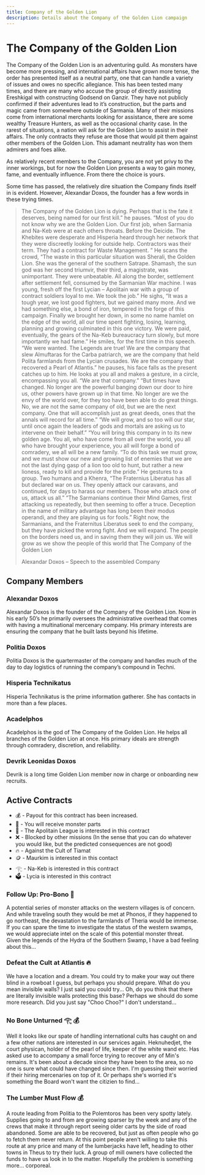 ```yaml
---
title: Company of the Golden Lion
description: Details about the Company of the Golden Lion campaign
---
```

# The Company of the Golden Lion

The Company of the Golden Lion is an adventuring guild. As monsters have become more pressing, and international affairs have grown more tense, the order has presented itself as a neutral party, one that can handle a variety of issues and owes no specific allegiance. This has been tested many times, and there are many who accuse the group of directly assisting Ereshkigal with constructing Godsend on Ganzir. They have not publicly confirmed if their adventures lead to it’s construction, but the parts and magic came from somewhere outside of Sarmania. Many of their missions come from international merchants looking for assistance, there are some wealthy Treasure Hunters, as well as the occasional charity case. In the rarest of situations, a nation will ask for the Golden Lion to assist in their affairs. The only contracts they refuse are those that would pit them against other members of the Golden Lion. This adamant neutrality has won them admirers and foes alike.

As relatively recent members to the Company, you are not yet privy to the inner workings, but for now the Golden Lion presents a way to gain money, fame, and eventually influence. From there the choice is yours.

Some time has passed, the relatively dire situation the Company finds itself in is evident. However, Alexandar Doxos, the founder has a few words in these trying times.

> The Company of the Golden Lion is dying. Perhaps that is the fate it deserves, being named for our first kill.” he pauses. “Most of you do not know why we are the Golden Lion. Our first job, when Sarmania and Na-Keb were at each others throats. Before the Deicide. The Khebites were desperate and Hisperia heard through her network that they were discreetly looking for outside help. Contractors was their term.
> They had a contract for Waste Management. ” He scans the crowd, “The waste in this particular situation was Sherali, the Golden Lion. She was the general of the southern Satrape. Shamash, the sun god was her second triumvir, their third, a magistrate, was unimportant. They were unbeatable. All along the border, settlement after settlement fell, consumed by the Sarmanian War machine. I was young, fresh off the first Lycian – Apolitain war with a group of contract soldiers loyal to me. We took the job.”
> He sighs, “It was a tough year, we lost good fighters, but we gained many more. And we had something else, a bond of iron, tempered in the forge of this campaign. Finally we brought her down, in some no name hamlet on the edge of the world, all our time spent fighting, losing, learning, planning and growing culminated in this one victory. We were paid, eventually, the gears of the Na-Keb bureaucracy turn slowly, but more importantly we had fame.”
> He smiles, for the first time in this speech. “We were wanted. The Legends are true! We are the company that slew Almuftaras for the Carba patriarch, we are the company that held Polita farmlands from the Lycian crusades. We are the company that recovered a Pearl of Atlantis.” he pauses, his face falls as the present catches up to him. He looks at you all and makes a gesture, in a circle, encompassing you all. “We are that company.”
> “But times have changed. No longer are the powerful banging down our door to hire us, other powers have grown up in that time. No longer are we the envy of the world over, for they too have been able to do great things. No, we are not the same company of old, but we are the next company. One that will accomplish just as great deeds, ones that the annals will record for all time.” “We will grow, and so too will our star, until once again the leaders of gods and mortals are asking us to intervene on their behalf.”
> “You will bring this company in to its new golden age. You all, who have come from all over the world, you all who have brought your experience, you all will forge a bond of comradery, we all will be a new family. “To do this task we must grow, and we must show our new and growing list of enemies that we are not the last dying gasp of a lion too old to hunt, but rather a new lioness, ready to kill and provide for the pride.”
> He gestures to a group. Two humans and a Khenra, “The Fraternius Liberatus has all but declared war on us. They openly attack our caravans, and continued, for days to harass our members. Those who attack one of us, attack us all.”
> “The Sarmanians continue their Mind Games, first attacking us repeatedly, but then seeming to offer a truce. Deception in the name of military advantage has long been their modus operandi, and they are playing us for fools.” Right now, the Sarmanians, and the Fraternitus Liberatus seek to end the company, but they have picked the wrong fight. And we will expand. The people on the borders need us, and in saving them they will join us. We will grow as we show the people of this world that The Company of the Golden Lion
> 
> Alexandar Doxos – Speech to the assembled Company

## Company Members

### Alexandar Doxos
Alexandar Doxos is the founder of the Company of the Golden Lion. Now in his early 50’s he primarily oversees the administrative overhead that comes with having a multinational mercenary company. His primary interests are ensuring the company that he built lasts beyond his lifetime.
### Politia Doxos 
Politia Doxos is the quartermaster of the company and handles much of the day to day logistics of running the company’s compound in Techni.


### Hisperia Technikatus
Hisperia Technikatus is the prime information gatherer. She has contacts in more than a few places.

### Acadelphos
Acadelphos is the god of The Company of the Golden Lion. He helps all branches of the Golden Lion at once. His primary ideals are strength through comradery, discretion, and reliability.

### Devrik Leonidas Doxos
Devrik is a long time Golden Lion member now in charge or onboarding new recruits.

## Active Contracts

- 💰 - Payout for this contract has been increased.
- 👹 - You will receive monster parts
- 🏺 - The Apolitain League is interested in this contract
- ❌ - Blocked by other missions (In the sense that you can do whatever you would like, but the predicted consequences are not good)
- 🔥 - Against the Cult of Tiamat
- 🪙 - Maurkim is interested in this contact
- 𓂀 - Na-Keb is interested in this contract
- 🗳️ - Lycia is interested in this contract


### Follow Up: Pro-Bono 👹
A potential series of monster attacks on the western villages is of concern. And while traveling south they would be met at Phonos, if they happened to go northeast, the devastation to the farmlands of Theria would be immense. If you can spare the time to investigate the status of the western swamps, we would appreciate intel on the scale of this potential monster threat. Given the legends of the Hydra of the Southern Swamp, I have a bad feeling about this...

### Defeat the Cult at Atlantis 🔥
We have a location and a dream. You could try to make your way out there blind in a rowboat I guess, but perhaps you should prepare. What do you mean invisible walls? I just said you could try... Oh, do you think that there are literally invisible walls protecting this base? Perhaps we should do some more research. Did you just say "Choo Choo?" I don't understand... 

### No Bone Unturned 𓂀 💰
Well it looks like our spate of handling international cults has caught on and a few other nations are interested in our services again. Heknuhedjet, the court physican, holder of the pearl of life, keeper of the white wand etc. Has asked use to accompany a small force trying to recover any of Min's remains. It's been about a decade since they have been to the area, so no one is sure what could have changed since then. I'm guessing their worried if their hiring mercenaries on top of it. Or perhaps she's worried it's something the Board won't want the citizien to find... 

### The Lumber Must Flow 💰
A route leading from Politia to the Polemtoros has been very spotty lately. Supplies going to and from are growing sparser by the week and any of the crews that make it through report seeing older carts by the side of road abandoned. Some are able to be recovered, but just as often people who go to fetch them never return. At this point people aren't willing to take this route at any price and many of the lumberjacks have left, heading to other towns in Theus to try their luck. A group of mill owners have collected the funds to have us look in to the matter. Hopefully the problem is something more... corporeal.